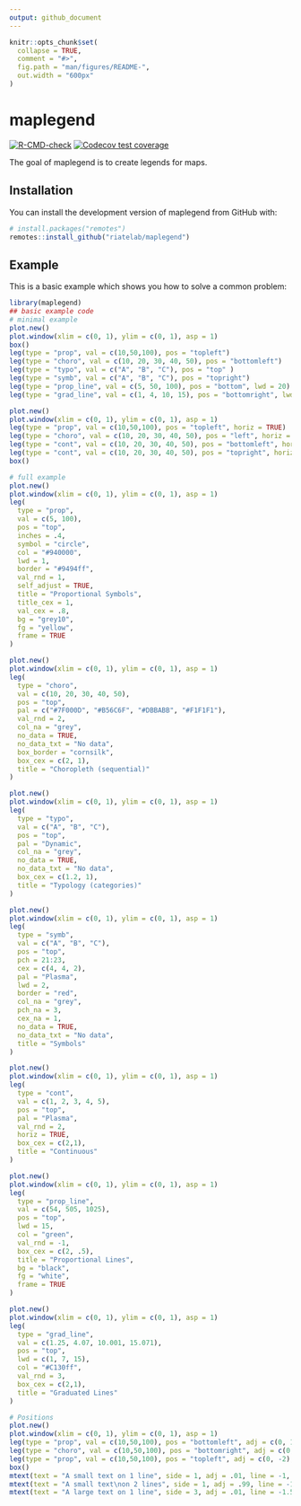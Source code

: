 ```yaml
---
output: github_document
---
```


<!-- README.md is generated from README.Rmd. Please edit that file -->

```r
knitr::opts_chunk$set(
  collapse = TRUE,
  comment = "#>",
  fig.path = "man/figures/README-",
  out.width = "600px"
)
```

# maplegend

<!-- badges: start -->
[![R-CMD-check](https://github.com/riatelab/maplegend/actions/workflows/R-CMD-check.yaml/badge.svg)](https://github.com/riatelab/maplegend/actions/workflows/R-CMD-check.yaml)
[![Codecov test coverage](https://codecov.io/gh/riatelab/maplegend/branch/main/graph/badge.svg)](https://app.codecov.io/gh/riatelab/maplegend?branch=main)
<!-- badges: end -->

The goal of maplegend is to create legends for maps.

## Installation

You can install the development version of maplegend from GitHub with:

``` r
# install.packages("remotes")
remotes::install_github("riatelab/maplegend")
```

## Example

This is a basic example which shows you how to solve a common problem:

```r
library(maplegend)
## basic example code
# minimal example
plot.new()
plot.window(xlim = c(0, 1), ylim = c(0, 1), asp = 1)
box()
leg(type = "prop", val = c(10,50,100), pos = "topleft")
leg(type = "choro", val = c(10, 20, 30, 40, 50), pos = "bottomleft")
leg(type = "typo", val = c("A", "B", "C"), pos = "top" )
leg(type = "symb", val = c("A", "B", "C"), pos = "topright")
leg(type = "prop_line", val = c(5, 50, 100), pos = "bottom", lwd = 20)
leg(type = "grad_line", val = c(1, 4, 10, 15), pos = "bottomright", lwd = c(1,5,10))

plot.new()
plot.window(xlim = c(0, 1), ylim = c(0, 1), asp = 1)
leg(type = "prop", val = c(10,50,100), pos = "topleft", horiz = TRUE)
leg(type = "choro", val = c(10, 20, 30, 40, 50), pos = "left", horiz = TRUE)
leg(type = "cont", val = c(10, 20, 30, 40, 50), pos = "bottomleft", horiz = TRUE)
leg(type = "cont", val = c(10, 20, 30, 40, 50), pos = "topright", horiz = FALSE)
box()

# full example
plot.new()
plot.window(xlim = c(0, 1), ylim = c(0, 1), asp = 1)
leg(
  type = "prop",
  val = c(5, 100),
  pos = "top",
  inches = .4,
  symbol = "circle",
  col = "#940000",
  lwd = 1,
  border = "#9494ff",
  val_rnd = 1,
  self_adjust = TRUE,
  title = "Proportional Symbols",
  title_cex = 1,
  val_cex = .8,
  bg = "grey10",
  fg = "yellow",
  frame = TRUE
)

plot.new()
plot.window(xlim = c(0, 1), ylim = c(0, 1), asp = 1)
leg(
  type = "choro",
  val = c(10, 20, 30, 40, 50),
  pos = "top",
  pal = c("#7F000D", "#B56C6F", "#DBBABB", "#F1F1F1"),
  val_rnd = 2,
  col_na = "grey",
  no_data = TRUE,
  no_data_txt = "No data",
  box_border = "cornsilk",
  box_cex = c(2, 1),
  title = "Choropleth (sequential)"
)

plot.new()
plot.window(xlim = c(0, 1), ylim = c(0, 1), asp = 1)
leg(
  type = "typo",
  val = c("A", "B", "C"),
  pos = "top",
  pal = "Dynamic",
  col_na = "grey",
  no_data = TRUE,
  no_data_txt = "No data",
  box_cex = c(1.2, 1),
  title = "Typology (categories)"
)

plot.new()
plot.window(xlim = c(0, 1), ylim = c(0, 1), asp = 1)
leg(
  type = "symb",
  val = c("A", "B", "C"),
  pos = "top",
  pch = 21:23,
  cex = c(4, 4, 2),
  pal = "Plasma",
  lwd = 2,
  border = "red",
  col_na = "grey",
  pch_na = 3,
  cex_na = 1,
  no_data = TRUE,
  no_data_txt = "No data",
  title = "Symbols"
)

plot.new()
plot.window(xlim = c(0, 1), ylim = c(0, 1), asp = 1)
leg(
  type = "cont",
  val = c(1, 2, 3, 4, 5),
  pos = "top",
  pal = "Plasma",
  val_rnd = 2,
  horiz = TRUE,
  box_cex = c(2,1),
  title = "Continuous"
)

plot.new()
plot.window(xlim = c(0, 1), ylim = c(0, 1), asp = 1)
leg(
  type = "prop_line",
  val = c(54, 505, 1025),
  pos = "top",
  lwd = 15,
  col = "green",
  val_rnd = -1,
  box_cex = c(2, .5),
  title = "Proportional Lines",
  bg = "black",
  fg = "white",
  frame = TRUE
)

plot.new()
plot.window(xlim = c(0, 1), ylim = c(0, 1), asp = 1)
leg(
  type = "grad_line",
  val = c(1.25, 4.07, 10.001, 15.071),
  pos = "top",
  lwd = c(1, 7, 15),
  col = "#C130ff",
  val_rnd = 3,
  box_cex = c(2,1),
  title = "Graduated Lines"
)

# Positions
plot.new()
plot.window(xlim = c(0, 1), ylim = c(0, 1), asp = 1)
leg(type = "prop", val = c(10,50,100), pos = "bottomleft", adj = c(0, 1), title = "bottomleft1")
leg(type = "choro", val = c(10,50,100), pos = "bottomright", adj = c(0, 2), title = "bottomright2", frame = TRUE)
leg(type = "prop", val = c(10,50,100), pos = "topleft", adj = c(0, -2), title = "topleft2")
box()
mtext(text = "A small text on 1 line", side = 1, adj = .01, line = -1, cex = .8)
mtext(text = "A small text\non 2 lines", side = 1, adj = .99, line = -1, cex = .8)
mtext(text = "A large text on 1 line", side = 3, adj = .01, line = -1.5, cex = 1.2)
```
